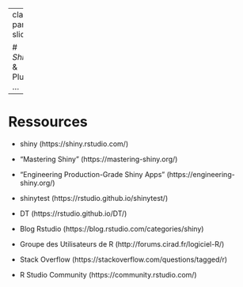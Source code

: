 
---
class: part-slide

# <i class="glow">Shiny</i> & Plus ...

---

# Ressources

* shiny (https://shiny.rstudio.com/)

* "Mastering Shiny" (https://mastering-shiny.org/)

* "Engineering Production-Grade Shiny Apps" (https://engineering-shiny.org/)

* shinytest (https://rstudio.github.io/shinytest/)

* DT (https://rstudio.github.io/DT/)

* Blog Rstudio (https://blog.rstudio.com/categories/shiny)

* Groupe des Utilisateurs de R (http://forums.cirad.fr/logiciel-R/)

* Stack Overflow (https://stackoverflow.com/questions/tagged/r)

* R Studio Community (https://community.rstudio.com/)
